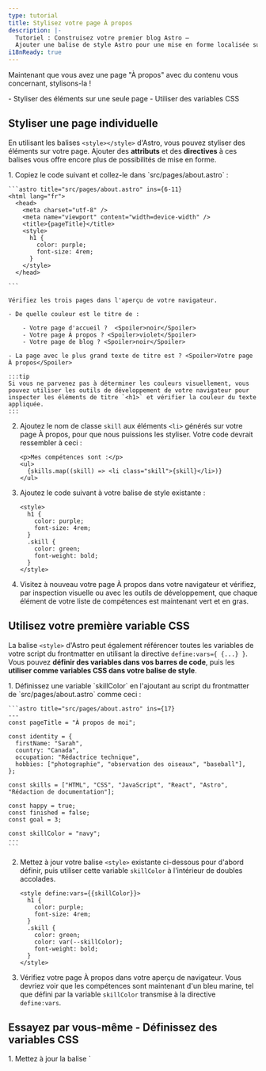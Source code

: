 ```yaml
---
type: tutorial
title: Stylisez votre page À propos
description: |-
  Tutoriel : Construisez votre premier blog Astro —
  Ajouter une balise de style Astro pour une mise en forme localisée sur la page
i18nReady: true
---
```



Maintenant que vous avez une page "À propos" avec du contenu vous concernant, stylisons-la !

<PreCheck>
  - Styliser des éléments sur une seule page
  - Utiliser des variables CSS
</PreCheck>


## Styliser une page individuelle

En utilisant les balises `<style></style>` d'Astro, vous pouvez styliser des éléments sur votre page. Ajouter des **attributs** et des **directives** à ces balises vous offre encore plus de possibilités de mise en forme.

<Steps>
1. Copiez le code suivant et collez-le dans `src/pages/about.astro` :

    ```astro title="src/pages/about.astro" ins={6-11}
    <html lang="fr">
      <head>
        <meta charset="utf-8" />
        <meta name="viewport" content="width=device-width" />
        <title>{pageTitle}</title>
        <style>
          h1 {
            color: purple;
            font-size: 4rem;
          }
        </style>
      </head> 

    ```

    Vérifiez les trois pages dans l'aperçu de votre navigateur.
    
    - De quelle couleur est le titre de :

        - Votre page d'accueil ?  <Spoiler>noir</Spoiler>
        - Votre page À propos ? <Spoiler>violet</Spoiler>
        - Votre page de blog ? <Spoiler>noir</Spoiler>

    - La page avec le plus grand texte de titre est ? <Spoiler>Votre page À propos</Spoiler>

    :::tip
    Si vous ne parvenez pas à déterminer les couleurs visuellement, vous pouvez utiliser les outils de développement de votre navigateur pour inspecter les éléments de titre `<h1>` et vérifier la couleur du texte appliquée.
    :::

2. Ajoutez le nom de classe `skill` aux éléments `<li>` générés sur votre page À propos, pour que nous puissions les styliser. Votre code devrait ressembler à ceci :

    ```astro title="src/pages/about.astro" 'class="skill"'
    <p>Mes compétences sont :</p>
    <ul>
      {skills.map((skill) => <li class="skill">{skill}</li>)}
    </ul>
    ```

3. Ajoutez le code suivant à votre balise de style existante :

    ```astro title="src/pages/about.astro" ins={6-9}
    <style>
      h1 {
        color: purple;
        font-size: 4rem;
      }
      .skill {
        color: green;
        font-weight: bold;
      }
    </style>
    ```



  4. Visitez à nouveau votre page À propos dans votre navigateur et vérifiez, par inspection visuelle ou avec les outils de développement, que chaque élément de votre liste de compétences est maintenant vert et en gras.
</Steps>

## Utilisez votre première variable CSS
La balise `<style>` d'Astro peut également référencer toutes les variables de votre script du frontmatter en utilisant la directive `define:vars={ {...} }`. Vous pouvez **définir des variables dans vos barres de code**, puis les **utiliser comme variables CSS dans votre balise de style**.

<Steps>
1. Définissez une variable `skillColor` en l'ajoutant au script du frontmatter de `src/pages/about.astro` comme ceci :

    ```astro title="src/pages/about.astro" ins={17}
    ---
    const pageTitle = "À propos de moi";

    const identity = {
      firstName: "Sarah",
      country: "Canada",
      occupation: "Rédactrice technique",
      hobbies: ["photographie", "observation des oiseaux", "baseball"],
    };

    const skills = ["HTML", "CSS", "JavaScript", "React", "Astro", "Rédaction de documentation"];

    const happy = true;
    const finished = false;
    const goal = 3;
  
    const skillColor = "navy";
    ---
    ```

2. Mettez à jour votre balise `<style>` existante ci-dessous pour d'abord définir, puis utiliser cette variable `skillColor` à l'intérieur de doubles accolades.

    ```astro title="src/pages/about.astro" "define:vars={{skillColor}}" "var(--skillColor)" del={7} ins={8}
    <style define:vars={{skillColor}}> 
      h1 {
        color: purple;
        font-size: 4rem;
      }
      .skill {
        color: green;
        color: var(--skillColor);
        font-weight: bold;
      }
    </style>
    ```

3. Vérifiez votre page À propos dans votre aperçu de navigateur. Vous devriez voir que les compétences sont maintenant d'un bleu marine, tel que défini par la variable `skillColor` transmise à la directive `define:vars`.
</Steps>

<Box icon="puzzle-piece">

## Essayez par vous-même - Définissez des variables CSS

  <Steps>
  1. Mettez à jour la balise `<style>` sur votre page À propos pour qu'elle corresponde à celle ci-dessous.
  
      ```astro title="src/pages/about.astro"
      <style define:vars={{skillColor, fontWeight, textCase}}>
        h1 {
          color: purple;
          font-size: 4rem;
        }
        .skill {
          color: var(--skillColor);
          font-weight: var(--fontWeight);
          text-transform: var(--textCase);
        }
      </style>
      ```
  
  2. Ajoutez les définitions de variables manquantes dans votre script du frontmatter pour que votre nouvelle balise `<style>` applique avec succès ces styles à votre liste de compétences :
      - La couleur du texte est le bleu marine
      - Le texte est en gras
      - Les éléments de la liste sont en majuscules (lettres capitales)
 </Steps>
<details>
<summary>✅ Montrez-moi le code ! ✅</summary>

```astro title="src/pages/about.astro" ins={18-19}
---
const pageTitle = "À propos de moi";

const identity = {
  firstName: "Sarah",
  country: "Canada",
  occupation: "Rédactrice technique",
  hobbies: ["photographie", "observation des oiseaux", "baseball"],
};

const skills = ["HTML", "CSS", "JavaScript", "React", "Astro", "Rédaction de documentation"];

const happy = true;
const finished = false;
const goal = 3;

const skillColor = "navy";
const fontWeight = "bold";
const textCase = "uppercase";
---
```
</details>

</Box>



<Box icon="check-list">
## Liste de contrôle

<Checklist>
- [ ] Je peux ajouter des styles CSS à une page individuelle en utilisant une balise `<style>` Astro.
- [ ] Je peux utiliser des variables pour styliser des éléments sur la page.
</Checklist>
</Box>

### Ressources
- [Comparaison entre la syntaxe d'Astro et JSX](/fr/basics/astro-syntax/#différences-entre-astro-et-jsx)

- [Balise `<style>` Astro](/fr/guides/styling/#styliser-avec-astro)

- [Variables CSS dans Astro](/fr/guides/styling/#variables-css)

